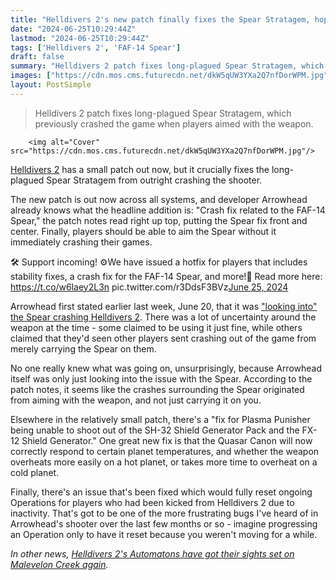 ```yaml
---
title: "Helldivers 2's new patch finally fixes the Spear Stratagem, hopefully for good"
date: "2024-06-25T10:29:44Z"
lastmod: "2024-06-25T10:29:44Z"
tags: ['Helldivers 2', 'FAF-14 Spear']
draft: false
summary: "Helldivers 2 patch fixes long-plagued Spear Stratagem, which previously crashed the game when players aimed with the weapon."
images: ["https://cdn.mos.cms.futurecdn.net/dkW5qUW3YXa2Q7nfDorWPM.jpg"]
layout: PostSimple
---
```

> Helldivers 2 patch fixes long-plagued Spear Stratagem, which previously crashed the game when players aimed with the weapon.


        <img alt="Cover" src="https://cdn.mos.cms.futurecdn.net/dkW5qUW3YXa2Q7nfDorWPM.jpg"/>
        
[Helldivers 2](https://www.gamesradar.com/helldivers-2-guide/) has a small patch out now, but it crucially fixes the long-plagued Spear Stratagem from outright crashing the shooter.

The new patch is out now across all systems, and developer Arrowhead already knows what the headline addition is: "Crash fix related to the FAF-14 Spear," the patch notes read right up top, putting the Spear fix front and center. Finally, players should be able to aim the Spear without it immediately crashing their games.

🛠 Support incoming! ⚙We have issued a hotfix for players that includes stability fixes, a crash fix for the FAF-14 Spear, and more!🔗 Read more here: https://t.co/w6laey2L3n pic.twitter.com/r3DdsF3BVz[June 25, 2024](https://twitter.com/helldivers2/status/1805528114778329542)

Arrowhead first stated earlier last week, June 20, that it was ["looking into" the Spear crashing Helldivers 2](https://www.gamesradar.com/games/third-person-shooter/helldivers-2s-spear-stratagem-is-literally-crashing-the-war-effort-but-arrowhead-is-looking-into-it/). There was a lot of uncertainty around the weapon at the time - some claimed to be using it just fine, while others claimed that they'd seen other players sent crashing out of the game from merely carrying the Spear on them.

No one really knew what was going on, unsurprisingly, because Arrowhead itself was only just looking into the issue with the Spear. According to the patch notes, it seems like the crashes surrounding the Spear originated from aiming with the weapon, and not just carrying it on you.

Elsewhere in the relatively small patch, there's a "fix for Plasma Punisher being unable to shoot out of the SH-32 Shield Generator Pack and the FX-12 Shield Generator." One great new fix is that the Quasar Canon will now correctly respond to certain planet temperatures, and whether the weapon overheats more easily on a hot planet, or takes more time to overheat on a cold planet.

Finally, there's an issue that's been fixed which would fully reset ongoing Operations for players who had been kicked from Helldivers 2 due to inactivity. That's got to be one of the more frustrating bugs I've heard of in Arrowhead's shooter over the last few months or so - imagine progressing an Operation only to have it reset because you weren't moving for a while.

*In other news, *[<em>Helldivers 2's Automatons have got their sights set on Malevelon Creek again</em>](https://www.gamesradar.com/games/third-person-shooter/uh-oh-helldivers-2s-automatons-have-got-their-sights-set-on-malevelon-creek-again/)*.*
        